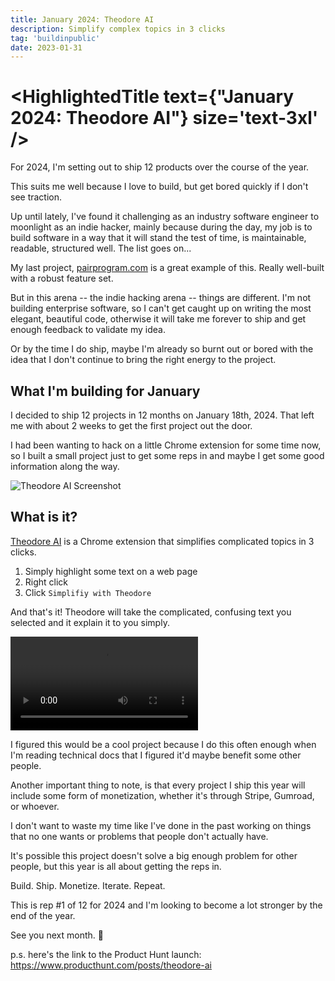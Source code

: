 ```yaml
---
title: January 2024: Theodore AI
description: Simplify complex topics in 3 clicks
tag: 'buildinpublic'
date: 2023-01-31
---
```



# <HighlightedTitle text={"January 2024: Theodore AI"} size='text-3xl' />

For 2024, I'm setting out to ship 12 products over the course of the year.

This suits me well because I love to build, but get bored quickly if I don't see traction.

Up until lately, I've found it challenging as an industry software engineer to moonlight as an indie hacker, mainly because during the day, my job is to build software in a way that it will stand the test of time, is maintainable, readable, structured well. The list goes on...

My last project, [pairprogram.com](https://pairprogram.com) is a great example of this. Really well-built with a robust feature set.

But in this arena -- the indie hacking arena -- things are different. I'm not building enterprise software, so I can't get caught up on writing the most elegant, beautiful code, otherwise it will take me forever to ship and get enough feedback to validate my idea.

Or by the time I do ship, maybe I'm already so burnt out or bored with the idea that I don't continue to bring the right energy to the project.

## What I'm building for January

I decided to ship 12 projects in 12 months on January 18th, 2024. That left me with about 2 weeks to get the first project out the door.

I had been wanting to hack on a little Chrome extension for some time now, so I built a small project just to get some reps in and maybe I get some good information along the way.

![Theodore AI Screenshot](../../public/img/posts/2024-january/theodore-ai-screenshot.png)

## What is it?
[Theodore AI](https://theodoreai.com?ref=journal) is a Chrome extension that simplifies complicated topics in 3 clicks.

1. Simply highlight some text on a web page
2. Right click
3. Click `Simplifiy with Theodore`

And that's it! Theodore will take the complicated, confusing text you selected and it explain it to you simply.

![Theodore AI Demo](../../public/img/posts/2024-january/theodore-ai-demo.webm)

I figured this would be a cool project because I do this often enough when I'm reading technical docs that I figured it'd maybe benefit some other people.

Another important thing to note, is that every project I ship this year will include some form of monetization, whether it's through Stripe, Gumroad, or whoever.

I don't want to waste my time like I've done in the past working on things that no one wants or problems that people don't actually have.

It's possible this project doesn't solve a big enough problem for other people, but this year is all about getting the reps in.

Build. Ship. Monetize. Iterate. Repeat.

This is rep #1 of 12 for 2024 and I'm looking to become a lot stronger by the end of the year.

See you next month. 🫡

p.s. here's the link to the Product Hunt launch: https://www.producthunt.com/posts/theodore-ai




